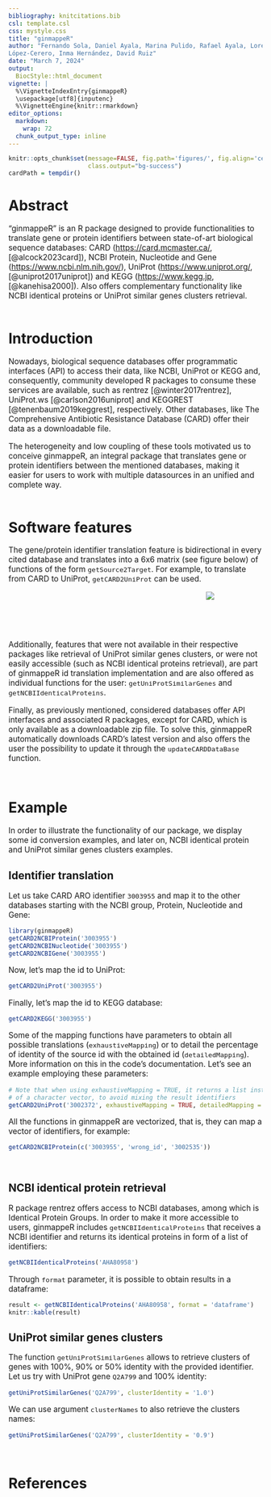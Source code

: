 ```yaml
---
bibliography: knitcitations.bib
csl: template.csl
css: mystyle.css
title: "ginmappeR"
author: "Fernando Sola, Daniel Ayala, Marina Pulido, Rafael Ayala, Lorena 
López-Cerero, Inma Hernández, David Ruiz"
date: "March 7, 2024"
output: 
  BiocStyle::html_document
vignette: |
  %\VignetteIndexEntry{ginmappeR} 
  \usepackage[utf8]{inputenc}
  %\VignetteEngine{knitr::rmarkdown} 
editor_options: 
  markdown: 
    wrap: 72
  chunk_output_type: inline
---
```



```r
knitr::opts_chunk$set(message=FALSE, fig.path='figures/', fig.align='center', 
                      class.output="bg-success")
cardPath = tempdir()
```

# Abstract

<p style="font-size:110%">
"ginmappeR" is an R package designed to provide functionalities to
translate gene or protein identifiers between state-of-art biological sequence
databases: CARD (<https://card.mcmaster.ca/>, [@alcock2023card]), NCBI
Protein, Nucleotide and Gene (<https://www.ncbi.nlm.nih.gov/>), UniProt
(<https://www.uniprot.org/>, [@uniprot2017uniprot]) and KEGG
(<https://www.kegg.jp>, [@kanehisa2000]). Also offers complementary
functionality like NCBI identical proteins or UniProt similar genes
clusters retrieval.<br><br>
</p>

# Introduction

<p style="font-size:110%">
Nowadays, biological sequence databases offer programmatic interfaces (API) to
access their data, like NCBI, UniProt or KEGG and, consequently,
community developed R packages to consume these services are available, such as 
rentrez [@winter2017rentrez], UniProt.ws [@carlson2016uniprot] and KEGGREST
[@tenenbaum2019keggrest], respectively. Other databases, like The
Comprehensive Antibiotic Resistance Database (CARD) offer their data as
a downloadable file.
<p>

<p style="font-size:110%">
The heterogeneity and low coupling of these tools motivated us to
conceive ginmappeR, an integral package that translates gene or protein
identifiers between the mentioned databases, making it easier for users
to work with multiple datasources in an unified and complete way.
<br><br>
</p>

# Software features

<p style="font-size:110%">
The gene/protein identifier translation feature is bidirectional in
every cited database and translates into a 6x6 matrix (see figure below)
of functions of the form `getSource2Target`. For example, to translate
from CARD to UniProt, `getCARD2UniProt` can be used.
</p>

<div style="width:800px; height:80px;padding-left:0px;">
<p style="padding-left:0px;text-align:center;">
![](./figures/conversion_matrix.png){style="padding-left:0px"}
</p>
</div>

<p style="font-size:110%">
Additionally, features that were not available in their respective
packages like retrieval of UniProt similar genes clusters, or were not
easily accessible (such as NCBI identical proteins retrieval), are part of
ginmappeR id translation implementation and are also offered as
individual functions for the user: `getUniProtSimilarGenes` and
`getNCBIIdenticalProteins`.
</p>

<p style="font-size:110%">
Finally, as previously mentioned, considered databases offer API interfaces
and associated R packages, except for CARD, which is only available as a
downloadable zip file. To solve this, ginmappeR automatically downloads
CARD's latest version and also offers the user the possibility to update
it through the `updateCARDDataBase` function.
</p>

<br>

# Example

<p style="font-size:110%">
In order to illustrate the functionality of our package, we display some
id conversion examples, and later on, NCBI identical protein and UniProt
similar genes clusters examples.
</p>

## Identifier translation

<p style="font-size:110%">
Let us take CARD ARO identifier `3003955` and map it to the other
databases starting with the NCBI group, Protein, Nucleotide and Gene:
</p>

```r
library(ginmappeR)
getCARD2NCBIProtein('3003955')
getCARD2NCBINucleotide('3003955')
getCARD2NCBIGene('3003955')
```

<p style="font-size:110%">
Now, let's map the id to UniProt:
</p>

```r
getCARD2UniProt('3003955')
```

<p style="font-size:110%">
Finally, let's map the id to KEGG database:
</p>

```r
getCARD2KEGG('3003955')
```

<p style="font-size:110%">
Some of the mapping functions have parameters to obtain all possible
translations (`exhaustiveMapping`) or to detail the percentage of identity of
the source id with the obtained id (`detailedMapping`). More information on this
in the code's documentation. Let's see an example employing these parameters:
</p>

```r
# Note that when using exhaustiveMapping = TRUE, it returns a list instead
# of a character vector, to avoid mixing the result identifiers
getCARD2UniProt('3002372', exhaustiveMapping = TRUE, detailedMapping = TRUE)
```

<p style="font-size:110%">
All the functions in ginmappeR are vectorized, that is, they can map a vector of 
identifiers, for example:
</p>

```r
getCARD2NCBIProtein(c('3003955', 'wrong_id', '3002535'))
```

<br>

## NCBI identical protein retrieval

<p style="font-size:110%">
R package rentrez offers access to NCBI databases, among which is Identical 
Protein Groups. In order to make it more accessible to users, ginmappeR includes
`getNCBIIdenticalProteins` that receives a NCBI identifier and returns its
identical proteins in form of a list of identifiers:
</p>

```r
getNCBIIdenticalProteins('AHA80958')
```

<p style="font-size:110%">
Through `format` parameter, it is possible to obtain results in a dataframe:
</p>

<style>
table {margin-left:0px;}
</style>

<div style="padding-left:0px;">
<p style="padding-left:0px;text-align:center;">
```r
result <- getNCBIIdenticalProteins('AHA80958', format = 'dataframe')
knitr::kable(result)
```
</p>
</div>

## UniProt similar genes clusters

<p style="font-size:110%">
The function `getUniProtSimilarGenes` allows to retrieve clusters of genes with
100%, 90% or 50% identity with the provided identifier. Let us try with UniProt
gene `Q2A799` and 100% identity:
</p>

```r
getUniProtSimilarGenes('Q2A799', clusterIdentity = '1.0')
```

<p style="font-size:110%">
We can use argument `clusterNames` to also retrieve the clusters names:
</p>

```r
getUniProtSimilarGenes('Q2A799', clusterIdentity = '0.9')
```

<br>

# References
